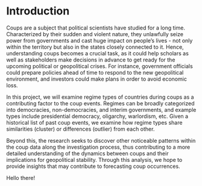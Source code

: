 # Introduction

Coups are a subject that political scientists have studied for a long time. Characterized by their sudden and violent nature, they unlawfully seize power from governments and cast huge impact on people's lives - not only within the territory but also in the states closely connected to it. Hence, understanding coups becomes a crucial task, as it could help scholars as well as stakeholders make decisions in advance to get ready for the upcoming political or geopolitical crises. For instance, government officials could prepare policies ahead of time to respond to the new geopolitical environment, and investors could make plans in order to avoid economic loss.

In this project, we will examine regime types of countries during coups as a contributing factor to the coup events. Regimes can be broadly categorized into democracies, non-democracies, and interim governments, and example types include presidential democracy, oligarchy, warlordism, etc. Given a historical list of past coup events, we examine how regime types share similarities (cluster) or differences (outlier) from each other.

Beyond this, the research seeks to discover other noticeable patterns within the coup data along the investigation process, thus contributing to a more detailed understanding of the dynamics between coups and their implications for geopolitical stability. Through this analysis, we hope to provide insights that may contribute to forecasting coup occurrences.

Hello there!
